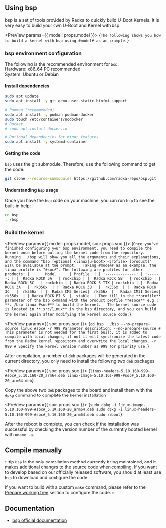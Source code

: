 
## Using bsp

bsp is a set of tools provided by Radxa to quickly build U-Boot Kernels. It is very easy to build your own U-Boot and Kernel with bsp.

<PreView params={{ model: props.model }}>
  {`
The following shows you how to build a kernel with bsp using #model# as an example.
`}
</PreView>

### bsp environment configuration

The following is the recommended environment for `bsp`.  
Hardware: x86_64 PC recommended  
System: Ubuntu or Debian

#### Install dependencies

```bash
sudo apt update
sudo apt install -y git qemu-user-static binfmt-support

# Podman (recommended)
sudo apt install -y podman podman-docker
sudo touch /etc/containers/nodocker
# Docker
# sudo apt install docker.io

# Optional dependencies for minor features
sudo apt install -y systemd-container
```

#### Getting the code

`bsp` uses the git submodule. Therefore, use the following command to get the code:

```bash
git clone --recurse-submodules https://github.com/radxa-repo/bsp.git
```

#### Understanding `bsp` usage

Once you have the `bsp` code on your machine, you can run `bsp` to see the built-in help:

```bash
cd bsp
. /bsp
```

### Build the kernel

<PreView params={{ model: props.model, soc: props.soc }}>
  {`
Once you've finished configuring your bsp environment, you need to compile the kernel once before pulling the kernel code from the repository.  
Running . /bsp will show you all the arguments and their explanations, and the command "bsp [options] <linux|u-boot> <profile> [product]" will be available at the prompt.  
Taking #model# as an example, the linux profile is "#soc#". The following are profiles for other products:
|       Model      | Profile  |
| :--------------: | :------: |
|  Radxa ROCK 5A   | rockchip |
|  Radxa ROCK 5B   | rockchip |
|  Radxa ROCK 5C   | rockchip |
| Radxa ROCK 5 ITX | rockchip |
|  Radxa ROCK 3A   |  rk356x  |
|  Radxa ROCK 3B   |  rk356x  |
|  Radxa ROCK 3C   |  rk356x  |
|  Radxa CM3 Series|  rk356x  |
| Radxa CM3I Series|  rk356x  |
| Radxa ROCK PI S  |  stable  |
Then fill in the **profile** parameter of the bsp command with the product profile **#soc#** e.g.: **. /bsp linux #soc#** to build the kernel.  
The kernel source code is located in **.src/linux** in the bsp directory, and you can build the kernel again after modifying the kernel source code:
`}
</PreView>

<PreView params={{ soc: props.soc }}>
  {`
    cd bsp
    . /bsp --no-prepare-source linux #soc# -r 999
    Parameter description:
    --no-prepare-source # This parameter is not needed for the first build, it is added to compile with local changes, if not it will synchronize the latest code from the Radxa kernel repository and overwrite the local changes.
    -r 999 # Specify the kernel version number as 999 for priority use.
`}
</PreView>

After compilation, a number of `deb` packages will be generated in the current directory, you only need to install the following two `deb` packages

<PreView params={{ soc: props.soc }}>
  {`
    linux-headers-5.10.160-999-#soc#_5.10.160-20_arm64.deb
    linux-image-5.10.160-999-#soc#_5.10.160-20_arm64.deb
`}
</PreView>

Copy the above two `deb` packages to the board and install them with the `dpkg` command to complete the kernel installation

<PreView params={{ soc: props.soc }}>
  {`
    sudo dpkg -i linux-image-5.10.160-999-#soc#_5.10.160-20_arm64.deb
    sudo dpkg -i linux-headers-5.10.160-999-#soc#_5.10.160-20_arm64.deb
    sudo reboot
`}
</PreView>

After the reboot is complete, you can check if the installation was successful by checking the version number of the currently booted kernel with `uname -a`.

## Compile manually

:::tip
`bsp` is the only compilation method currently being maintained, and it makes additional changes to the source code when compiling.
If you want to develop based on our officially released software, you should at least use `bsp` to download and configure the code.

If you want to build with a custom `make` command, please refer to the [Prepare working tree](https://radxa-repo.github.io/bsp/dev_flow.html#prepare-working-tree) section to configure the code.
:::

## Documentation

- [bsp official documentation](https://radxa-repo.github.io/bsp)
